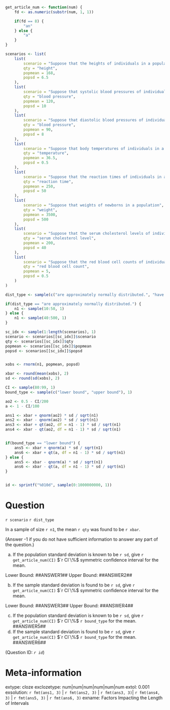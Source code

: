 ```r
get_article_num <- function(num) {
    fd <- as.numeric(substr(num, 1, 1))

    if(fd == 8) {
        "an"
    } else {
        "a"
    }
}

scenarios <- list(
    list(
        scenario = "Suppose that the heights of individuals in a population",
        qty = "height",
        popmean = 168,
        popsd = 6.5
    ),
    list(
        scenario = "Suppose that systolic blood pressures of individuals in a population",
        qty = "blood pressure",
        popmean = 120,
        popsd = 10
    ),
    list(
        scenario = "Suppose that diastolic blood pressures of individuals in a population",
        qty = "blood pressure",
        popmean = 90,
        popsd = 8
    ),
    list(
        scenario = "Suppose that body temperatures of individuals in a population",
        qty = "temperature",
        popmean = 36.5,
        popsd = 0.5
    ),
    list(
        scenario = "Suppose that the reaction times of individuals in a population",
        qty = "reaction time",
        popmean = 250,
        popsd = 50
    ),
    list(
        scenario = "Suppose that weights of newborns in a population",
        qty = "weight",
        popmean = 3500,
        popsd = 500
    ),
    list(
        scenario = "Suppose that the serum cholesterol levels of individuals in a population",
        qty = "serum cholesterol level",
        popmean = 200,
        popsd = 40
    ),
    list(
        scenario = "Suppose that the red blood cell counts of individuals in a population",
        qty = "red blood cell count",
        popmean = 5,
        popsd = 0.5
    )
)

dist_type <- sample(c("are approximately normally distributed.", "have an unknown population distribution."), 1)

if(dist_type == "are approximately normally distributed.") {
    n1 <- sample(10:50, 1)
} else {
    n1 <- sample(40:500, 1)
}

sc_idx <- sample(1:length(scenarios), 1)
scenario <- scenarios[[sc_idx]]$scenario
qty <- scenarios[[sc_idx]]$qty
popmean <- scenarios[[sc_idx]]$popmean
popsd <- scenarios[[sc_idx]]$popsd


xobs <- rnorm(n1, popmean, popsd)

xbar <- round(mean(xobs), 2)
sd <- round(sd(xobs), 2)

CI <- sample(80:99, 1)
bound_type <- sample(c("lower bound", "upper bound"), 1)

ao2 <- 0.5 - CI/200
a <- 1 - CI/100

ans1 <- xbar + qnorm(ao2) * sd / sqrt(n1)
ans2 <- xbar - qnorm(ao2) * sd / sqrt(n1)
ans3 <- xbar + qt(ao2, df = n1 - 1) * sd / sqrt(n1)
ans4 <- xbar - qt(ao2, df = n1 - 1) * sd / sqrt(n1)


if(bound_type == "lower bound") {
    ans5 <- xbar + qnorm(a) * sd / sqrt(n1)
    ans6 <- xbar + qt(a, df = n1 - 1) * sd / sqrt(n1)
} else {
    ans5 <- xbar - qnorm(a) * sd / sqrt(n1)
    ans6 <- xbar - qt(a, df = n1 - 1) * sd / sqrt(n1)
}


id <- sprintf("%010d", sample(0:1000000000, 1))

```

Question
========
`r scenario` `r dist_type`

In a sample of size `r n1`, the mean `r qty` was found to be `r xbar`. 

(Answer -1 if you do not have sufficient information to answer any part of the question.)

a. If the population standard deviation is known to be `r sd`, give `r get_article_num(CI)` $`r CI`\%$ symmetric confidence interval for the mean. 

Lower Bound: ##ANSWER1##
Upper Bound: ##ANSWER2## 

b. If the sample standard deviation is found to be `r sd`, give `r get_article_num(CI)` $`r CI`\%$ symmetric confidence interval for the mean.

Lower Bound: ##ANSWER3##
Upper Bound: ##ANSWER4## 

c. If the population standard deviation is known to be `r sd`, give `r get_article_num(CI)` $`r CI`\%$ `r bound_type` for the mean. ##ANSWER5##
d. If the sample standard deviation is found to be `r sd`, give `r get_article_num(CI)` $`r CI`\%$ `r bound_type` for the mean. ##ANSWER6##

(Question ID: *`r id`*)

Meta-information
================
extype: cloze
exclozetype: num|num|num|num|num|num
extol: 0.001
exsolution: `r fmt(ans1, 3)` | `r fmt(ans2, 3)` | `r fmt(ans3, 3)`| `r fmt(ans4, 3)` | `r fmt(ans5, 3)` | `r fmt(ans6, 3)`
exname: Factors Impacting the Length of Intervals
